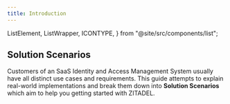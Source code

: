```yaml
---
title: Introduction
---
```


  ListElement,
  ListWrapper,
  ICONTYPE,
} from "@site/src/components/list";

## Solution Scenarios

Customers of an SaaS Identity and Access Management System usually have all distinct use cases and requirements.
This guide attempts to explain real-world implementations and break them down into **Solution Scenarios** which aim to help you getting started with ZITADEL.

<ListWrapper title="Solution Scenarios">
  <ListElement
    link="./b2c"
    iconClasses="las la-paragraph"
    roundClasses="rounded rounded-split"
    label="B2C"
    title="Business to Consumer"
    description="Organizations with your SDLC, Domains, Authentication, Hosted Login"
  />
  <ListElement
    link="./b2b"
    iconClasses="las la-paragraph"
    roundClasses="rounded rounded-split"
    label="B2B"
    title="Business to Business"
    description="Planning considerations, B2B Sample Case"
  />
</ListWrapper>

